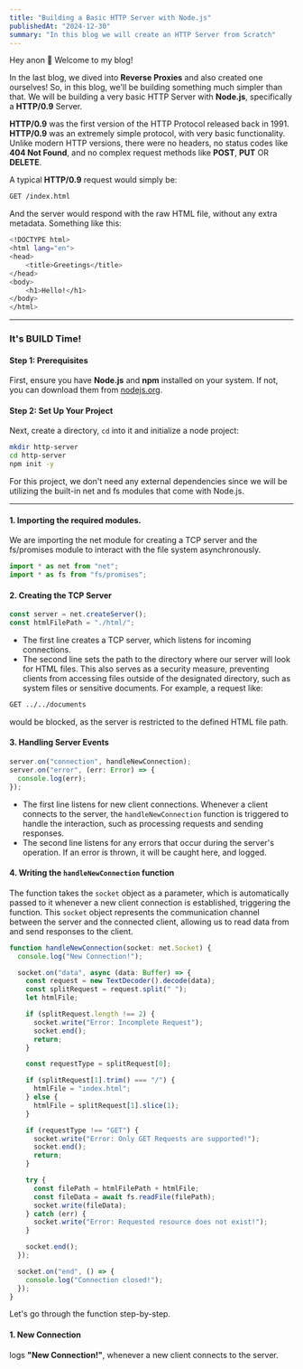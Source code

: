 ```yaml
---
title: "Building a Basic HTTP Server with Node.js"
publishedAt: "2024-12-30"
summary: "In this blog we will create an HTTP Server from Scratch"
---
```


Hey anon 👋 Welcome to my blog!

In the last blog, we dived into **Reverse Proxies** and also created one ourselves! So, in this blog, we'll be building something much simpler than that. We will be building a very basic HTTP Server with **Node.js**, specifically a **HTTP/0.9** Server.

**HTTP/0.9** was the first version of the HTTP Protocol released back in 1991. **HTTP/0.9** was an extremely simple protocol, with very basic functionality. Unlike modern HTTP versions, there were no headers, no status codes like **404 Not Found**, and no complex request methods like **POST**, **PUT** OR **DELETE**.

A typical **HTTP/0.9** request would simply be:

```bash
GET /index.html
```

And the server would respond with the raw HTML file, without any extra metadata. Something like this:

```bash
<!DOCTYPE html>
<html lang="en">
<head>
    <title>Greetings</title>
</head>
<body>
    <h1>Hello!</h1>
</body>
</html>
```

---

### It's BUILD Time!

#### Step 1: Prerequisites

First, ensure you have **Node.js** and **npm** installed on your system. If not, you can download them from [nodejs.org](https://nodejs.org).

#### Step 2: Set Up Your Project

Next, create a directory, `cd` into it and initialize a node project:

```bash
mkdir http-server
cd http-server
npm init -y
```

For this project, we don't need any external dependencies since we will be utilizing the built-in net and fs modules that come with Node.js.

---

#### 1. Importing the required modules.

We are importing the net module for creating a TCP server and the fs/promises module to interact with the file system asynchronously.

```javascript
import * as net from "net";
import * as fs from "fs/promises";
```

#### 2. Creating the TCP Server

```javascript
const server = net.createServer();
const htmlFilePath = "./html/";
```

- The first line creates a TCP server, which listens for incoming connections.
- The second line sets the path to the directory where our server will look for HTML files. This also serves as a security measure, preventing clients from accessing files outside of the designated directory, such as system files or sensitive documents. For example, a request like:

```bash
GET ../../documents
```

would be blocked, as the server is restricted to the defined HTML file path.

#### 3. Handling Server Events

```typescript
server.on("connection", handleNewConnection);
server.on("error", (err: Error) => {
  console.log(err);
});
```

- The first line listens for new client connections. Whenever a client connects to the server, the `handleNewConnection` function is triggered to handle the interaction, such as processing requests and sending responses.
- The second line listens for any errors that occur during the server's operation. If an error is thrown, it will be caught here, and logged.

#### 4. Writing the `handleNewConnection` function

The function takes the `socket` object as a parameter, which is automatically passed to it whenever a new client connection is established, triggering the function. This `socket` object represents the communication channel between the server and the connected client, allowing us to read data from and send responses to the client.

```typescript
function handleNewConnection(socket: net.Socket) {
  console.log("New Connection!");

  socket.on("data", async (data: Buffer) => {
    const request = new TextDecoder().decode(data);
    const splitRequest = request.split(" ");
    let htmlFile;

    if (splitRequest.length !== 2) {
      socket.write("Error: Incomplete Request");
      socket.end();
      return;
    }

    const requestType = splitRequest[0];

    if (splitRequest[1].trim() === "/") {
      htmlFile = "index.html";
    } else {
      htmlFile = splitRequest[1].slice(1);
    }

    if (requestType !== "GET") {
      socket.write("Error: Only GET Requests are supported!");
      socket.end();
      return;
    }

    try {
      const filePath = htmlFilePath + htmlFile;
      const fileData = await fs.readFile(filePath);
      socket.write(fileData);
    } catch (err) {
      socket.write("Error: Requested resource does not exist!");
    }

    socket.end();
  });

  socket.on("end", () => {
    console.log("Connection closed!");
  });
}
```

Let's go through the function step-by-step.

#### 1. New Connection

logs **"New Connection!"**, whenever a new client connects to the server.
